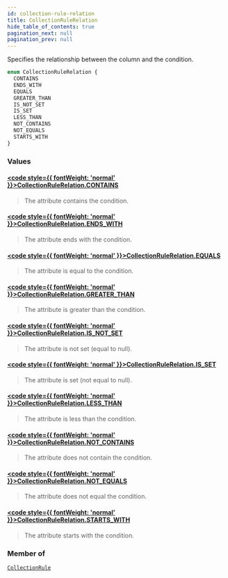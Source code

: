 ```yaml
---
id: collection-rule-relation
title: CollectionRuleRelation
hide_table_of_contents: true
pagination_next: null
pagination_prev: null
---
```








Specifies the relationship between the column and the condition.

```graphql
enum CollectionRuleRelation {
  CONTAINS
  ENDS_WITH
  EQUALS
  GREATER_THAN
  IS_NOT_SET
  IS_SET
  LESS_THAN
  NOT_CONTAINS
  NOT_EQUALS
  STARTS_WITH
}
```


### Values

#### [<code style={{ fontWeight: 'normal' }}>CollectionRuleRelation.<b>CONTAINS</b></code>](#) 
> The attribute contains the condition.
> 

#### [<code style={{ fontWeight: 'normal' }}>CollectionRuleRelation.<b>ENDS_WITH</b></code>](#) 
> The attribute ends with the condition.
> 

#### [<code style={{ fontWeight: 'normal' }}>CollectionRuleRelation.<b>EQUALS</b></code>](#) 
> The attribute is equal to the condition.
> 

#### [<code style={{ fontWeight: 'normal' }}>CollectionRuleRelation.<b>GREATER_THAN</b></code>](#) 
> The attribute is greater than the condition.
> 

#### [<code style={{ fontWeight: 'normal' }}>CollectionRuleRelation.<b>IS_NOT_SET</b></code>](#) 
> The attribute is not set (equal to null).
> 

#### [<code style={{ fontWeight: 'normal' }}>CollectionRuleRelation.<b>IS_SET</b></code>](#) 
> The attribute is set (not equal to null).
> 

#### [<code style={{ fontWeight: 'normal' }}>CollectionRuleRelation.<b>LESS_THAN</b></code>](#) 
> The attribute is less than the condition.
> 

#### [<code style={{ fontWeight: 'normal' }}>CollectionRuleRelation.<b>NOT_CONTAINS</b></code>](#) 
> The attribute does not contain the condition.
> 

#### [<code style={{ fontWeight: 'normal' }}>CollectionRuleRelation.<b>NOT_EQUALS</b></code>](#) 
> The attribute does not equal the condition.
> 

#### [<code style={{ fontWeight: 'normal' }}>CollectionRuleRelation.<b>STARTS_WITH</b></code>](#) 
> The attribute starts with the condition.
> 



### Member of

[`CollectionRule`](/objects/collection-rule)  <Badge class="secondary" text="object"/>



